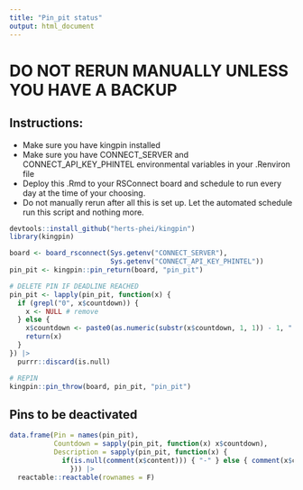 ```yaml
---
title: "Pin_pit status"
output: html_document
---
```


# DO NOT RERUN MANUALLY UNLESS YOU HAVE A BACKUP 

## Instructions:

- Make sure you have kingpin installed
- Make sure you have CONNECT_SERVER and CONNECT_API_KEY_PHINTEL environmental variables in your .Renviron file
- Deploy this .Rmd to your RSConnect board and schedule to run every day at the time of your choosing. 
- Do not manually rerun after all this is set up. Let the automated schedule run this script and nothing more. 

```r
devtools::install_github("herts-phei/kingpin")
library(kingpin)

board <- board_rsconnect(Sys.getenv("CONNECT_SERVER"), 
                         Sys.getenv("CONNECT_API_KEY_PHINTEL"))
pin_pit <- kingpin::pin_return(board, "pin_pit")

# DELETE PIN IF DEADLINE REACHED
pin_pit <- lapply(pin_pit, function(x) {
  if (grepl("0", x$countdown)) {
    x <- NULL # remove
  } else {
    x$countdown <- paste0(as.numeric(substr(x$countdown, 1, 1)) - 1, " days to deletion") # count down 
    return(x)
  }
}) |>
  purrr::discard(is.null)

# REPIN
kingpin::pin_throw(board, pin_pit, "pin_pit")

```

## Pins to be deactivated 

```r
data.frame(Pin = names(pin_pit),
           Countdown = sapply(pin_pit, function(x) x$countdown),
           Description = sapply(pin_pit, function(x) {
             if(is.null(comment(x$content))) { "-" } else { comment(x$content) }
               })) |>
  reactable::reactable(rownames = F)
```

